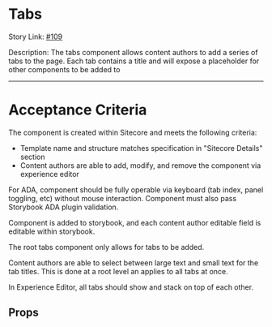 
<Meta
    title='Design System/atoms/Tabs/Docs'
    of={TabsStories}
/>

# Tabs

Story Link: [#109](https://github.com/ahc-digital/migration-planning-tracking/issues/109)

Description: The tabs component allows content authors to add a series of tabs to the page. Each tab contains a title and will expose a placeholder for other components to be added to

---

# Acceptance Criteria

The component is created within Sitecore and meets the following criteria:

- Template name and structure matches specification in "Sitecore Details" section
- Content authors are able to add, modify, and remove the component via experience editor

For ADA, component should be fully operable via keyboard (tab index, panel toggling, etc) without mouse interaction. Component must also pass Storybook ADA plugin validation.

Component is added to storybook, and each content author editable field is editable within storybook.

The root tabs component only allows for tabs to be added.

Content authors are able to select between large text and small text for the tab titles. This is done at a root level an applies to all tabs at once.

In Experience Editor, all tabs should show and stack on top of each other.

<Stories />

## Props

<Controls />

